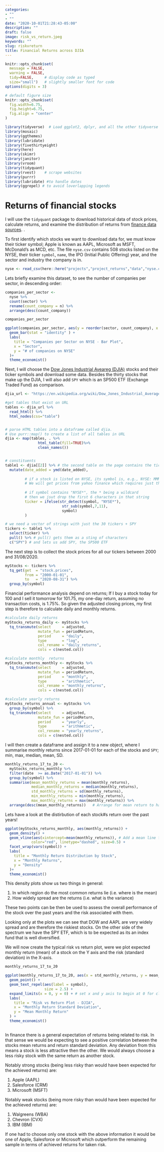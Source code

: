 ```yaml
---
categories:
- ""
- ""
date: "2020-10-01T21:28:43-05:00"
description: ""
draft: false
image: risk_vs_return.jpeg
keywords: ""
slug: riskvreturn
title: Financial Returns across DJIA
---
```




```r
knitr::opts_chunk$set(
  message = FALSE, 
  warning = FALSE, 
  tidy=FALSE,     # display code as typed
  size="small")   # slightly smaller font for code
options(digits = 3)

# default figure size
knitr::opts_chunk$set(
  fig.width=6.75, 
  fig.height=6.75,
  fig.align = "center"
)
```


```r
library(tidyverse)  # Load ggplot2, dplyr, and all the other tidyverse packages
library(mosaic)
library(ggthemes)
library(lubridate)
library(fivethirtyeight)
library(here)
library(skimr)
library(janitor)
library(vroom)
library(tidyquant)
library(rvest)    # scrape websites
library(purrr)  
library(lubridate) #to handle dates
library(ggrepel) # to avoid loverlapping legends
```


# Returns of financial stocks

I will use the `tidyquant` package to download historical data of stock prices, calculate returns, and examine the distribution of returns from [finance data sources](https://mfa2021.netlify.app/reference/finance_data/). . 

To first identify which stocks we want to download data for, we must know their ticker symbol; Apple is known as AAPL, Microsoft as MSFT, McDonald's as MCD, etc. The file `nyse.csv` contains 508 stocks listed on the NYSE, their ticker `symbol`, `name`, the IPO  (Initial Public Offering) year, and the sector and industry the company is in.


```r
nyse <- read_csv(here::here("projects","project_returns","data","nyse.csv"))
```

Lets briefly examine this dataset, to see the number of companies per sector, in descending order:

```r

companies_per_sector <- 
  nyse %>% 
  count(sector) %>% 
  rename(count_company = n) %>% 
  arrange(desc(count_company))

companies_per_sector

ggplot(companies_per_sector, aes(y = reorder(sector, count_company), x = count_company))+
  geom_bar(stat = "identity" ) +
  labs(
    title = "Companies per Sector on NYSE - Bar Plot",
    x = "Sector",
    y = "# of companies on NYSE"
  )+
  theme_economist()

```

Next, I will choose the [Dow Jones Industrial Aveareg (DJIA)](https://en.wikipedia.org/wiki/Dow_Jones_Industrial_Average) stocks and their ticker symbols and download some data. Besides the thirty stocks that make up the DJIA, I will also add `SPY` which is an SP500 ETF (Exchange Traded Fund) as comparison.


```r

djia_url <- "https://en.wikipedia.org/wiki/Dow_Jones_Industrial_Average"

#get tables that exist on URL
tables <- djia_url %>% 
  read_html() %>% 
  html_nodes(css="table")


# parse HTML tables into a dataframe called djia. 
# Use purr::map() to create a list of all tables in URL
djia <- map(tables, . %>% 
               html_table(fill=TRUE)%>% 
               clean_names())


# constituents
table1 <- djia[[2]] %>% # the second table on the page contains the ticker symbols
  mutate(date_added = ymd(date_added),
         
         # if a stock is listed on NYSE, its symbol is, e.g., NYSE: MMM
         # We will get prices from yahoo finance which requires just the ticker
         
         # if symbol contains "NYSE*", the * being a wildcard
         # then we jsut drop the first 6 characters in that string
         ticker = ifelse(str_detect(symbol, "NYSE*"),
                          str_sub(symbol,7,11),
                          symbol)
         )

# we need a vector of strings with just the 30 tickers + SPY
tickers <- table1 %>% 
  select(ticker) %>% 
  pull() %>% # pull() gets them as a sting of characters
  c("SPY") # and lets us add SPY, the SP500 ETF

```


The next step is to collect the stock prices for all our tickers between 2000 and 31/08/2020.

```r
myStocks <- tickers %>% 
  tq_get(get  = "stock.prices",
         from = "2000-01-01",
         to   = "2020-08-31") %>%
  group_by(symbol) 
```

Financial performance analysis depend on returns; If I buy a stock today for 100 and I sell it tomorrow for 101.75, my one-day return, assuming no transaction costs, is 1.75%. So given the adjusted closing prices, my first step is therefore to calculate daily and monthly returns.


```r
#calculate daily returns
myStocks_returns_daily <- myStocks %>%
  tq_transmute(select     = adjusted, 
               mutate_fun = periodReturn, 
               period     = "daily", 
               type       = "log",
               col_rename = "daily_returns",
               cols = c(nested.col))  

#calculate monthly  returns
myStocks_returns_monthly <- myStocks %>%
  tq_transmute(select     = adjusted, 
               mutate_fun = periodReturn, 
               period     = "monthly", 
               type       = "arithmetic",
               col_rename = "monthly_returns",
               cols = c(nested.col)) 

#calculate yearly returns
myStocks_returns_annual <- myStocks %>%
  group_by(symbol) %>%
  tq_transmute(select     = adjusted, 
               mutate_fun = periodReturn, 
               period     = "yearly", 
               type       = "arithmetic",
               col_rename = "yearly_returns",
               cols = c(nested.col))
```

I will then create a dataframe and assign it to a new object, where I summarise monthly returns since 2017-01-01 for each of the stocks and `SPY`; min, max, median, mean, SD.

```r
monthly_returns_17_to_20 <-
  myStocks_returns_monthly %>% 
  filter(date  >= as.Date("2017-01-01")) %>% 
  group_by(symbol) %>% 
  summarise(mean_monthly_returns = mean(monthly_returns),
            median_monthly_returns = median(monthly_returns),
            std_monthly_returns = sd(monthly_returns),
            min_monthly_returns = min(monthly_returns),
            max_monthly_returns = max(monthly_returns)) %>% 
  arrange(desc(mean_monthly_returns))   # Arrange for mean return to have a better overview

```
Lets have a look at the distirbution of each stock#s return over the past years!

```r

ggplot(myStocks_returns_monthly, aes(monthly_returns)) +
  geom_density() + 
  geom_vline(aes(xintercept=mean(monthly_returns)), # Add a mean line for clarity
            color="red", linetype="dashed", size=0.5) +
  facet_wrap(vars(symbol)) +
  labs(
    title = "Monthly Return Distribution by Stock",
    x = "Monthly Returns",
    y = "Density"
  )+
  theme_economist()

```

This density plots show us two things in general:

1. In which region do the most common returns lie (i.e. where is the mean)
2. How widely spread are the returns (i.e. what is the variance)

These two points can be then be used to assess the overall performance of the stock over the past years and the risk associated with them.

Looking only at the plots we can see that DOW and AAPL are very widely spread and are therefore the riskiest stocks. On the other side of the spectrum we have the SPY ETF, which is to be expected as its an index fund that is well diversified.



We will now create the typical risk vs return plot, were we plot expected monthly return (mean) of a stock on the Y axis and the risk (standard deviation) in the X-axis.
```r

monthly_returns_17_to_20

ggplot(monthly_returns_17_to_20, aes(x = std_monthly_returns, y = mean_monthly_returns)) + 
  geom_point() +
  geom_text_repel(aes(label = symbol),
                  size = 2.5) +
  expand_limits(x = 0, y = 0) + # set x and y axis to begin at 0 for clarity
  labs(
    title = "Risk vs Return Plot - DJIA",
    x = "Monthly Return Standard Deviation",
    y = "Mean Monthly Return"
  ) +
  theme_economist()
  
```

In finance there is a general expectation of returns being related to risk. In that sense we would be expecting to see a positive correlation between the stocks mean returns and return standard deviation. Any deviation from this means a stock is less attractive then the other. We would always choose a less risky stock with the same return as another stock.

Notably strong stocks (being less risky than would have been expected for the achieved returns) are:

1. Apple (AAPL)
2. Salesforce (CRM)
3. Microsoft (MSFT)

Notably weak stocks (being more risky than would have been expected for the achieved returns) are:

1. Walgreens (WBA)
2. Chevron (CVX)
3. IBM (IBM)

If one had to choose only one stock with the above information it would be one of Apple, Salesforce or Microsoft which outperform the remaining sample in terms of achieved returns for taken risk.





